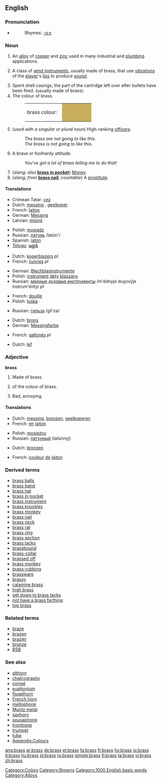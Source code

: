 {{wikipedia}}
==English==

===Pronunciation===
*{{audio|en-us-brass.ogg|Audio (US)}}
*:Rhymes: [[Rhymes:English:-ɑːs|-ɑːs]]

===Noun===
{{en-noun|es|-}}

# An [[alloy]] of [[copper]] and [[zinc]] used in many industrial and [[plumbing]] applications.
# {{music}} A class of [[wind instrument]]s, usually made of brass, that use [[vibration]]s of the [[player]]'s [[lip]]s to produce [[sound]].
# Spent shell casings; the part of the cartridge left over after bullets have been fired. (usually made of brass).
# The colour of brass.
#:<table><tr><td>brass colour: &nbsp;</td><td bgcolor="#C9AE5D" width="80">&nbsp; </td></tr></table>
# {{military}} (''used with a singular or plural noun'') High-ranking [[officers]].
#:''The brass are not going to like this.''
#:''The brass is not going to like this.''
# {{informal}} A brave or foolhardy attitude.
#: ''You've got a lot of brass telling me to do that!''
# (''slang; also'' '''[[brass in pocket]]''') [[Money]].
# (''slang; from'' '''[[brass nail]]'''; ''countable'') A [[prostitute]].

====Translations====

{{trans-top|alloy of copper and zinc}}
*Crimean Tatar: [[cez]]
*Dutch: [[messing#Dutch|messing]] {{n}}, [[geelkoper]] {{n}}
*French: [[laiton]] {{m}}
*German: [[Messing]] {{n}}
*Latvian: [[misiņš]] {{m}}
{{trans-mid}}
*Polish: [[mosiądz]] {{m}}
*Russian: [[латунь]] /latún'/ {{f}}
*Spanish: [[latón]] {{m}}
*[[Telugu]]: [[ఇత్తడి]]
{{trans-bottom}}

{{trans-top|class of wind instruments}}
*Dutch: [[koperblazers]] ''pl.''
*French: [[cuivres]] {{m}} ''pl''
{{trans-mid}}
*German: [[Blechblasinstrumente]] {{p}}
*Polish: [[instrument]] [[dęty]] [[blaszany]] {{m}}
*Russian: [[медные духовые инструменты]] /m'édnyje duχovýje instrum'énty/ ''pl''
{{trans-bottom}}

{{trans-top|spent shell casings}}
*French: [[douille]] {{f}}
*Polish: [[łuska]] {{f}}
{{trans-mid}}
*Russian: [[гильза]] /gíl'za/ {{f}}
{{trans-bottom}}

{{trans-top|colour of brass}}
*Dutch: [[brons]] {{n}}
*German: [[Messingfarbe]] {{f}}
{{trans-mid}}
{{trans-bottom}}

{{trans-top|high-ranking military officers}}
*French: [[gallonés]] {{m}} ''pl''
{{trans-mid}}
{{trans-bottom}}

{{trans-top|informal: a brave or foolhardy attitude}}
*Dutch: [[lef]] {{n}}
{{trans-mid}}
{{trans-bottom}}

{{trans-top|slang: money}}
{{trans-mid}}
{{trans-bottom}}

{{trans-top|slang: a prostitute}}
{{trans-mid}}
{{trans-bottom}}

===Adjective===
'''brass'''

# {{not comparable}} Made of brass.<!-- Actually attributive noun? -->
# of the colour of brass.
# {{slang}} Bad, annoying.

====Translations====

{{trans-top|made of brass}}
*Dutch: [[messing]], [[bronzen]], [[geelkoperen]]
*French: [[en]] [[laiton]]
{{trans-mid}}
*Polish: [[mosiężny]] {{m}}
*Russian: [[латунный]] (latúnnyj)
{{trans-bottom}}

{{trans-top|colour of brass}}
*Dutch: [[bronzen]]
{{trans-mid}}
*French: [[couleur]] [[de]] [[laiton]]
{{trans-bottom}}

{{trans-top|bad, annoying}}
{{trans-mid}}
{{trans-bottom}}

===Derived terms===
*[[brass balls]]
*[[brass band]]
*[[brass hat]]
*[[brass in pocket]]
*[[brass instrument]]
*[[brass knuckles]]
*[[brass monkey]]
*[[brass nail]]
*[[brass neck]]
*[[brass rat]]
*[[brass ring]]
*[[brass section]]
*[[brass tacks]]
*[[brassbound]]
*[[brass-collar]]
*[[brassed off]]
*[[brass monkey]]
*[[brass-rubbing]]
*[[brassware]]
*[[brassy]]
*[[calamine brass]]
*[[high brass]]
*[[get down to brass tacks]]
*[[not have a brass farthing]]
*[[top brass]]

===Related terms===
*[[braze]]
*[[brazen]]
*[[brazier]]
*[[bronze]]
*[[BSB]]

===See also===
*[[althorn]]
*[[chalcography]]
*[[cornet]]
*[[euphonium]]
*[[flugelhorn]]
*[[French horn]]
*[[mellophone]]
*[[Muntz metal]]
*[[saxhorn]]
*[[sousaphone]]
*[[trombone]]
*[[trumpet]]
*[[tuba]]
*[[Wiktionary_Appendix:Colours|Appendix:Colours]]

[[Category:Colors]]
[[Category:Browns]]
[[Category:1000 English basic words]]
[[Category:Alloys]]

[[ang:brass]]
[[ar:brass]]
[[de:brass]]
[[et:brass]]
[[fa:brass]]
[[fr:brass]]
[[hy:brass]]
[[io:brass]]
[[it:brass]]
[[hu:brass]]
[[pl:brass]]
[[ru:brass]]
[[simple:brass]]
[[fi:brass]]
[[ta:brass]]
[[vi:brass]]
[[zh:brass]]